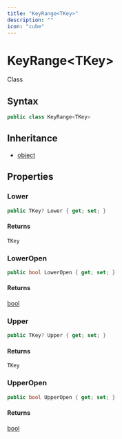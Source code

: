 ```yaml
---
title: "KeyRange<TKey>"
description: ""
icon: "cube"
---
```


# KeyRange&lt;TKey&gt;

<Badge variant="outline">Class</Badge>

## Syntax

```csharp
public class KeyRange<TKey>
```

## Inheritance

- [object](https://learn.microsoft.com/dotnet/api/system.object)

## Properties

### Lower

```csharp
public TKey? Lower { get; set; }
```

#### Returns

``TKey``

### LowerOpen

```csharp
public bool LowerOpen { get; set; }
```

#### Returns

[bool](https://learn.microsoft.com/dotnet/api/system.boolean)

### Upper

```csharp
public TKey? Upper { get; set; }
```

#### Returns

``TKey``

### UpperOpen

```csharp
public bool UpperOpen { get; set; }
```

#### Returns

[bool](https://learn.microsoft.com/dotnet/api/system.boolean)



